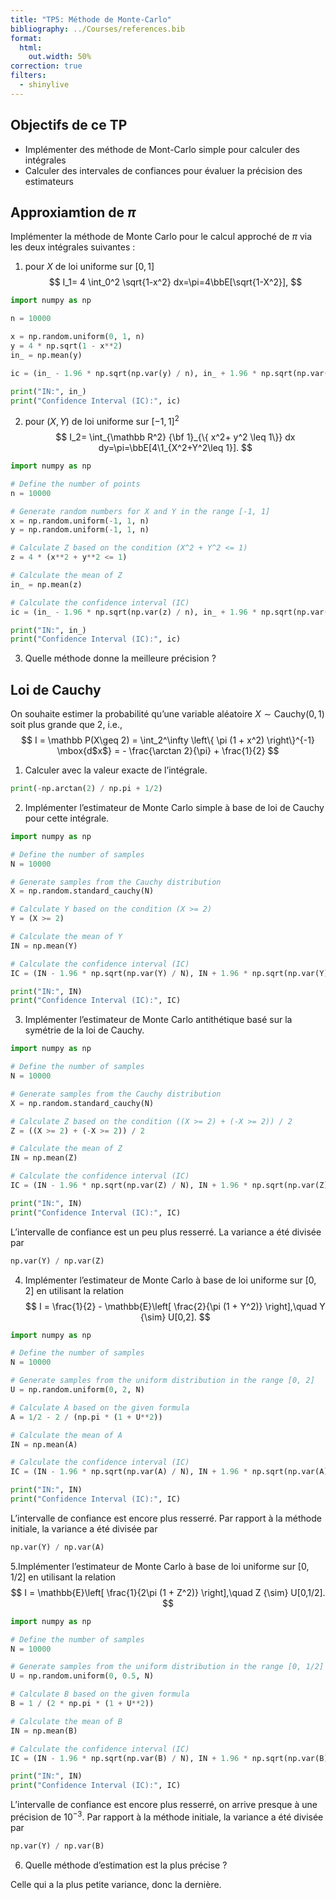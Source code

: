 ```yaml
---
title: "TP5: Méthode de Monte-Carlo"
bibliography: ../Courses/references.bib
format:
  html:
    out.width: 50%
correction: true
filters:
  - shinylive
---
```


::: {.callout-note}

## Objectifs de ce TP
- Implémenter des méthode de Mont-Carlo simple pour calculer des intégrales
- Calculer des intervales de confiances pour évaluer la précision des estimateurs
:::

## Approxiamtion de $\pi$

Implémenter la méthode de Monte Carlo pour le calcul approché de $\pi$ via les deux intégrales suivantes :

1.  pour $X$ de loi uniforme sur $[0,1]$
	$$
	I_1= 4 \int_0^2 \sqrt{1-x^2} dx=\pi=4\bbE[\sqrt{1-X^2}],
	$$


```python
import numpy as np

n = 10000

x = np.random.uniform(0, 1, n)
y = 4 * np.sqrt(1 - x**2)
in_ = np.mean(y)

ic = (in_ - 1.96 * np.sqrt(np.var(y) / n), in_ + 1.96 * np.sqrt(np.var(y) / n))

print("IN:", in_)
print("Confidence Interval (IC):", ic)
```

2. pour $(X,Y)$ de loi uniforme sur $[-1,1]^2$
	$$
	I_2= \int_{\mathbb R^2} {\bf 1}_{\{ x^2+ y^2 \leq 1\}} dx dy=\pi=\bbE[4\1_{X^2+Y^2\leq 1}].
	$$

```python
import numpy as np

# Define the number of points
n = 10000

# Generate random numbers for X and Y in the range [-1, 1]
x = np.random.uniform(-1, 1, n)
y = np.random.uniform(-1, 1, n)

# Calculate Z based on the condition (X^2 + Y^2 <= 1)
z = 4 * (x**2 + y**2 <= 1)

# Calculate the mean of Z
in_ = np.mean(z)

# Calculate the confidence interval (IC)
ic = (in_ - 1.96 * np.sqrt(np.var(z) / n), in_ + 1.96 * np.sqrt(np.var(z) / n))

print("IN:", in_)
print("Confidence Interval (IC):", ic)
```

3. Quelle méthode donne la meilleure précision ?


## Loi de Cauchy

On souhaite estimer la probabilité qu'une variable aléatoire  $X \sim \mbox{Cauchy}(0, 1)$ soit plus grande que 2, i.e.,
$$ 
    I = \mathbb P(X\geq 2) = \int_2^\infty \left\{ \pi (1 + x^2) \right\}^{-1}
    \mbox{d$x$} = - \frac{\arctan 2}{\pi} + \frac{1}{2}
$$

1. Calculer avec \verb+R+ la valeur exacte de l'intégrale.

```python
print(-np.arctan(2) / np.pi + 1/2)

```
2. Implémenter l’estimateur de Monte Carlo simple à base de loi de Cauchy pour cette intégrale.

```python
import numpy as np

# Define the number of samples
N = 10000

# Generate samples from the Cauchy distribution
X = np.random.standard_cauchy(N)

# Calculate Y based on the condition (X >= 2)
Y = (X >= 2)

# Calculate the mean of Y
IN = np.mean(Y)

# Calculate the confidence interval (IC)
IC = (IN - 1.96 * np.sqrt(np.var(Y) / N), IN + 1.96 * np.sqrt(np.var(Y) / N))

print("IN:", IN)
print("Confidence Interval (IC):", IC)

```

3. Implémenter l’estimateur de Monte Carlo antithétique basé sur la symétrie de la  loi de Cauchy.

```python
import numpy as np

# Define the number of samples
N = 10000

# Generate samples from the Cauchy distribution
X = np.random.standard_cauchy(N)

# Calculate Z based on the condition ((X >= 2) + (-X >= 2)) / 2
Z = ((X >= 2) + (-X >= 2)) / 2

# Calculate the mean of Z
IN = np.mean(Z)

# Calculate the confidence interval (IC)
IC = (IN - 1.96 * np.sqrt(np.var(Z) / N), IN + 1.96 * np.sqrt(np.var(Z) / N))

print("IN:", IN)
print("Confidence Interval (IC):", IC)

```

L’intervalle de confiance est un peu plus resserré. La variance a été divisée par

```python
np.var(Y) / np.var(Z)

```

4. Implémenter l'estimateur de Monte Carlo à base de loi uniforme sur $[0,2]$ en utilisant la relation
$$
      I =  \frac{1}{2} - \mathbb{E}\left[
                                 \frac{2}{\pi (1 + Y^2)} \right],\quad Y {\sim} U[0,2].
$$

```python
import numpy as np

# Define the number of samples
N = 10000

# Generate samples from the uniform distribution in the range [0, 2]
U = np.random.uniform(0, 2, N)

# Calculate A based on the given formula
A = 1/2 - 2 / (np.pi * (1 + U**2))

# Calculate the mean of A
IN = np.mean(A)

# Calculate the confidence interval (IC)
IC = (IN - 1.96 * np.sqrt(np.var(A) / N), IN + 1.96 * np.sqrt(np.var(A) / N))

print("IN:", IN)
print("Confidence Interval (IC):", IC)
```
L’intervalle de confiance est encore plus resserré. Par rapport à la méthode initiale,
la variance a été divisée par

```python
np.var(Y) / np.var(A)

```

5.Implémenter l'estimateur de Monte Carlo à base de loi uniforme sur $[0,1/2]$ en utilisant la relation
$$
      I =  \mathbb{E}\left[
                                 \frac{1}{2\pi (1 + Z^2)} \right],\quad Z {\sim} U[0,1/2].
$$

```python
import numpy as np

# Define the number of samples
N = 10000

# Generate samples from the uniform distribution in the range [0, 1/2]
U = np.random.uniform(0, 0.5, N)

# Calculate B based on the given formula
B = 1 / (2 * np.pi * (1 + U**2))

# Calculate the mean of B
IN = np.mean(B)

# Calculate the confidence interval (IC)
IC = (IN - 1.96 * np.sqrt(np.var(B) / N), IN + 1.96 * np.sqrt(np.var(B) / N))

print("IN:", IN)
print("Confidence Interval (IC):", IC)

```
L'intervalle de confiance est encore plus resserré, on arrive presque à une précision de $10^{-3}$. Par rapport à la méthode initiale, la variance a été divisée par
```python
np.var(Y) / np.var(B)
```

6. Quelle méthode d’estimation est la plus précise ?

Celle qui a la plus petite variance, donc la dernière.
